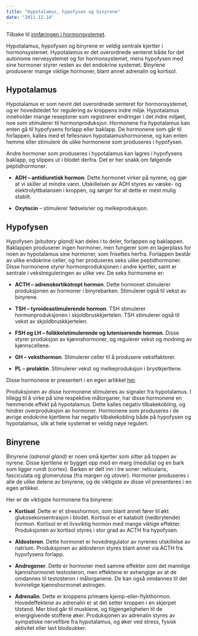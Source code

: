 ```yaml
---
title: "Hypotalamus, hypofysen og binyrene"
date: "2011.12.14"
---
```


Tilbake til [innføringen i hormonsystemet](../../hormonsystemet.qmd "En innføring i hormonsystemet").

Hypotalamus, hypofysen og binyrene er veldig sentrale kjertler i hormonsystemet. Hypotalamus er det overordnede senteret både for det autonome nervesystemet og for hormonsystemet, mens hypofysen med sine hormoner styrer resten av det endokrine systemet. Binyrene produserer mange viktige hormoner, blant annet adrenalin og kortisol.

## Hypotalamus

Hypotalamus er som nevnt det overordnede senteret for hormonsystemet, og er hovedstedet for regulering av kroppens indre miljø. Hypotalamus inneholder mange reseptorer som registrerer endringer i det indre miljøet, noe som stimulerer til hormonproduksjon. Hormonene fra hypotalamus kan enten gå til hypofysens forlapp eller baklapp. De hormonene som går til forlappen, kalles med et fellesnavn hypotalamushormonene, og kan enten hemme eller stimulere de ulike hormonene som produseres i hypofysen.

Andre hormoner som produseres i hypotalamus kan lagres i hypofysens baklapp, og slippes ut i blodet derfra. Det er her snakk om følgende peptidhormoner:

-   **ADH – antidiuretisk hormon**. Dette hormonet virker på nyrene, og gjør at vi skiller ut mindre vann. Utskillelsen av ADH styres av væske- og elektrolyttbalansen i kroppen, og sørger for at dette er mest mulig stabilt.

-   **Oxytocin** – stimulerer fødselsrier og melkeproduksjon.

## Hypofysen

Hypofysen *(pituitary gland)* kan deles i to deler, forlappen og baklappen. Baklappen produserer ingen hormoner, men fungerer som en lagerplass for noen av hypotalamus sine hormoner, som frisettes herfra. Forlappen består av ulike endokrine celler, og her produseres seks ulike peptidhormoner. Disse hormonene styrer hormonproduksjonen i andre kjertler, samt er sentrale i vekstreguleringen av ulike vev. De seks hormonene er:

-   **ACTH – adrenokortikotropt hormon**. Dette hormonet stimulerer produksjonen av hormoner i binyrebarken. Stimulerer også til vekst av binyrene.

-   **TSH – tyroideastimulerende hormon**. TSH stimulerer hormonproduksjonen i skjoldbruskkjertelen. TSH stimulerer også til vekst av skjoldbruskkjertelen.

-   **FSH og LH – folikkelstimulerende og luteniserende hormon**. Disse styrer produksjon av kjønnshormoner, og regulerer vekst og modning av kjønnscellene.

-   **GH – veksthormon**. Stimulerer celler til å produsere vekstfaktorer.

-   **PL – prolaktin**. Stimulerer vekst og melkeproduksjon i brystkjertlene.

Disse hormonene er presentert i en egen artikkel [her](hypofysehormonene.qmd "Hypofysehormonene").

Produksjonen av disse hormonene stimuleres av signaler fra hypotalamus. I tillegg til å virke på sine respektive målorganer, har disse hormonene en hemmende effekt på hypotalamus. Dette kalles negativ tilbakekobling, og hindrer overproduksjon av hormoner. Hormonene som produseres i de øvrige endokrine kjertlene har negativ tilbakekobling både på hypofysen og hypotalamus, slik at hele systemet er veldig nøye regulert.

## Binyrene

Binyrene *(adrenal gland)* er noen små kjertler som sitter på toppen av nyrene. Disse kjertlene er bygget opp med en marg (medulla) og en bark som ligger rundt (cortex). Barken er delt inn i tre soner: reticularis, fasciculata og glomerulosa (fra margen og utover). Hormoner produseres i alle de ulike delene av binyrene, og de viktigste av disse vil presenteres i en egen artikkel.

Her er de viktigste hormonene fra binyrene:

-   **Kortisol**. Dette er et stresshormon, som blant annet fører til økt glukosekonsentrasjon i blodet. Kortisol er et katabolt (nedbrytende) hormon. Kortisol er et livsviktig hormon med mange viktige effekter. Produksjonen av kortisol styres i stor grad av ACTH fra hypofysen.

-   **Aldosteron**. Dette hormonet er hovedregulator av nyrenes utskillelse av natrium. Produksjonen av aldosteron styres blant annet via ACTH fra hypofysens forlapp.

-   **Androgener**. Dette er hormoner med samme effekter som det mannlige kjønnshormonet testosteron, men effektene er avhengige av at de omdannes til testosteron i målorganene. De kan også omdannes til det kvinnelige kjønnshormonet østrogen.

-   **Adrenalin**. Dette er kroppens primære kjemp-eller-flykthormon. Hovedeffektene av adrenalin er at det setter kroppen i en skjerpet tilstand. Mer blod går til musklene, og tilgjengeligheten til de energigivende stoffene øker. Produksjonen av adrenalin styres av sympatiske nervefibre fra hypotalamus, og øker ved stress, fysisk aktivitet eller lavt blodsukker.
